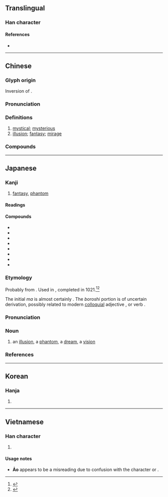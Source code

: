 {{also|幼|𠄔}}
{{character info}}
==Translingual==

===Han character===
{{Han char|rn=52|rad=幺|as=01|sn=4|four=27720|canj=VIS,XVIS|ids=⿰幺𠃌}}

====References====
* {{Han ref|kx=0341.130|dkj=09190|dj=0650.070|hdz=21093.030|uh=5E7B|ud=24187|bh=A4DB|bd=42203}}

----

==Chinese==
{{zh-forms|alt=𠄔,眩}}

===Glyph origin===
{{Han etym}}
Inversion of {{zh-l|*予}}.

===Pronunciation===
{{zh-pron
|m=huàn
|m-s=huan4
|c=waan6
|c-t=van4
|g=fon5/fan5
|h=pfs=fan;gd=fan4
|j=huan3
|mb=huīng
|md=huâng
|mn=xm,qz,jj:hoān/tw,zz:hoàn
|mn-t=huang3/huêng3/huam3
|mn-t_note=huang3 - Shantou; huêng3 - Chaozhou; huam3 - Jieyang, Raoping, Huilai, Pontianak
|w=2ue
|x=honn4
|mc=y
|oc=y
|cat=a,n
}}

===Definitions===
{{zh-hanzi}}

# [[mystical]]; [[mysterious]]
# [[illusion]]; [[fantasy]]; [[mirage]]

===Compounds===
{{zh-der|幻燈|幻燈機|幻化|幻景|幻境|幻覺|幻夢|幻滅|幻術|幻想|幻象|幻影|幻法|夢幻劇|幻想派|幻人|幻泡|夢幻泡影|幻視|幻相|幻燈片|幻民|幻想曲|幻想力|幻夢成空|幻塵|幻光|幻世|奇幻|如夢似幻|奇幻迷離|太虛幻境|幻日|如幻似真|夢幻|科幻|空幻|科幻電影|泡幻|科幻小說|變幻|虛幻|變幻無常|變幻莫測|風雲變幻|魔幻|迷幻藥|變幻不測|譸張為幻}}

----

==Japanese==

===Kanji===
{{ja-kanji|grade=c|rs=幺01}}

# [[fantasy]], [[phantom]]

====Readings====
{{ja-readings
|goon=げん<げん<ぐゑん
|kanon=かん<くわん
|kun=まぼろし-
}}

====Compounds====
{{der-top|Compounds}}
* {{ja-r|幻影|げんえい}}
* {{ja-r|幻灯|げんとう}}
* {{ja-r|幻覚|げんかく}}
* {{ja-r|幻術|げんじゅつ}}
* {{ja-r|幻滅|げんめつ}}
* {{ja-r|幻想|げんそう}}
* {{ja-r|魔幻|まげん}}
* {{ja-r|夢幻|むげん}}
{{der-bottom}}

===Etymology===
{{ja-kanjitab|yomi=k|まぼろし}}

Probably from {{inh|ja|ojp|sort=まぼろし|-}}.  Used in ''{{w|The Tale of Genji}}'', completed in 1021.<ref name="KDJ">{{R:Kokugo Dai Jiten}}</ref><ref name="DJR">{{R:Daijirin}}</ref>

The initial ''ma'' is almost certainly {{m|ja|目|tr=ma, {{upright|modern}} me||eye}}.  The ''boroshi'' portion is of uncertain derivation, possibly related to modern [[colloquial]] adjective {{ja-r|ぼろい||rough, ragged, worn-out}}, or verb {{ja-r|ばらす||to mess something up}}.

===Pronunciation===
{{ja-pron|yomi=k|まぼろし|acc=0|acc_ref=DJR}}

===Noun===
{{ja-noun|まぼろし}}

# an [[illusion]], a [[phantom]], a [[dream]], a [[vision]]

===References===
<references/>

----

==Korean==

===Hanja===
{{ko-hanja|hangeul=[[환]]|rv=hwan|mr=hwan}}

# {{rfdef|ko|sort=幺01}}

----

==Vietnamese==

===Han character===
{{vi-readings|reading=huyễn, hoẻn, ảo|rs=幺01}}

# {{rfdef|vi|sort=幺01}}

====Usage notes====
* '''Ảo''' appears to be a misreading due to confusion with the character {{m|zh|抝}} or {{m|zh|拗|tr=ảo}}.